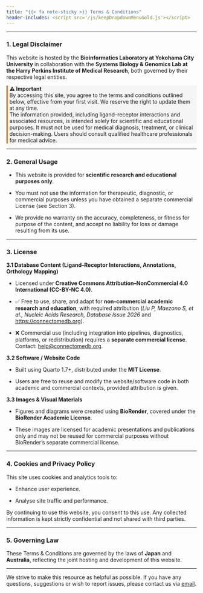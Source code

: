 ```yaml
---
title: "{{< fa note-sticky >}} Terms & Conditions"
header-includes: <script src='/js/keepDropdownMenuGold.js'></script>
---
```


----

### **1. Legal Disclaimer**

This website is hosted by the **Bioinformatics Laboratory at Yokohama City University** in collaboration with the **Systems Biology & Genomics Lab at the Harry Perkins Institute of Medical Research**, both governed by their respective legal entities.

<div style="border-left: 4px solid #C28840; background-color: #F5F5F5; padding: 0px 0.3em; margin: 1em 0;">
  <span class="half-break"></span>
  <strong>&#9888; Important</strong><br>
   By accessing this site, you agree to the terms and conditions outlined below, effective from your first visit. We reserve the right to update them at any time.\
   The information provided, including ligand–receptor interactions and associated resources, is intended solely for scientific and educational purposes. It must not be used for medical diagnosis, treatment, or clinical decision-making. Users should consult qualified healthcare professionals for medical advice.
  <span class="half-break"></span>
</div>

----


### **2. General Usage**

- This website is provided for **scientific research and educational purposes only**.


- You must not use the information for therapeutic, diagnostic, or commercial purposes unless you have obtained a separate commercial License (see Section 3).


- We provide no warranty on the accuracy, completeness, or fitness for purpose of the content, and accept no liability for loss or damage resulting from its use.


----

### **3. License**

**3.1 Database Content (Ligand–Receptor Interactions, Annotations, Orthology Mapping)** \

- Licensed under **Creative Commons Attribution–NonCommercial 4.0 International (CC-BY-NC 4.0)**.

- ✅ Free to use, share, and adapt for **non-commercial academic research and education**, with required attribution (*Liu P, Maezono S, et al., Nucleic Acids Research, Database Issue 2026* and <https://connectomedb.org>).

- ❌ Commercial use (including integration into pipelines, diagnostics, platforms, or redistribution) requires a **separate commercial license**. Contact: <a href="mailto:&#104;&#101;&#108;&#112;&#64;&#99;&#111;&#110;&#110;&#101;&#99;&#116;&#111;&#109;&#101;&#100;&#98;&#46;&#111;&#114;&#103;">&#104;&#101;&#108;&#112;&#64;&#99;&#111;&#110;&#110;&#101;&#99;&#116;&#111;&#109;&#101;&#100;&#98;&#46;&#111;&#114;&#103;</a>.

**3.2 Software / Website Code** \

- Built using Quarto 1.7+, distributed under the **MIT License**.

- Users are free to reuse and modify the website/software code in both academic and commercial contexts, provided attribution is given.

**3.3 Images & Visual Materials**

- Figures and diagrams were created using **BioRender**, covered under the **BioRender Academic License**.

- These images are licensed for academic presentations and publications only and may not be reused for commercial purposes without BioRender’s separate commercial license.


----

### **4. Cookies and Privacy Policy**

This site uses cookies and analytics tools to:

- Enhance user experience. \

- Analyse site traffic and performance. \

By continuing to use this website, you consent to this use. Any collected information is kept strictly confidential and not shared with third parties.


----

### **5. Governing Law**

These Terms & Conditions are governed by the laws of **Japan** and **Australia**, reflecting the joint hosting and development of this website.

----

We strive to make this resource as helpful as possible. If you have any questions, suggestions or wish to report issues, please contact us via [email](mailto:&#104;&#101;&#108;&#112;&#64;&#99;&#111;&#110;&#110;&#101;&#99;&#116;&#111;&#109;&#101;&#100;&#98;&#46;&#111;&#114;&#103;,&#97;&#108;&#105;&#115;&#116;&#97;&#105;&#114;&#46;&#102;&#111;&#114;&#114;&#101;&#115;&#116;&#64;&#112;&#101;&#114;&#107;&#105;&#110;&#115;&#46;&#117;&#119;&#97;&#46;&#101;&#100;&#117;&#46;&#97;&#117;).
